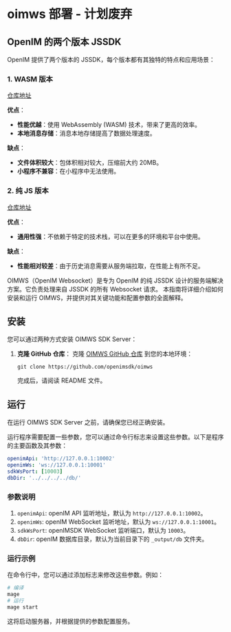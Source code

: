 # oimws 部署 - 计划废弃

## OpenIM 的两个版本 JSSDK

OpenIM 提供了两个版本的 JSSDK，每个版本都有其独特的特点和应用场景：

### 1. WASM 版本

[仓库地址](https://github.com/openimsdk/open-im-sdk-web-wasm)

**优点**：

- **性能优越**：使用 WebAssembly (WASM) 技术，带来了更高的效率。
- **本地消息存储**：消息本地存储提高了数据处理速度。

**缺点**：

- **文件体积较大**：包体积相对较大，压缩前大约 20MB。
- **小程序不兼容**：在小程序中无法使用。

### 2. 纯 JS 版本

[仓库地址](https://github.com/openimsdk/open-im-sdk-web)

**优点**：

- **通用性强**：不依赖于特定的技术栈，可以在更多的环境和平台中使用。

**缺点**：

- **性能相对较差**：由于历史消息需要从服务端拉取，在性能上有所不足。

OIMWS（OpenIM Websocket）是专为 OpenIM 的纯 JSSDK 设计的服务端解决方案。它负责处理来自 JSSDK 的所有 Websocket 请求。
本指南将详细介绍如何安装和运行 OIMWS，并提供对其关键功能和配置参数的全面解释。

## 安装

您可以通过两种方式安装 OIMWS SDK Server：

1. **克隆 GitHub 仓库**： 克隆 [OIMWS GitHub 仓库](https://github.com/openimsdk/oimws) 到您的本地环境：

   ```shell
   git clone https://github.com/openimsdk/oimws
   ```

   完成后，请阅读 README 文件。

## 运行

在运行 OIMWS SDK Server 之前，请确保您已经正确安装。

运行程序需要配置一些参数，您可以通过命令行标志来设置这些参数。以下是程序的主要函数及其参数：

```yaml
openimApi: 'http://127.0.0.1:10002'
openimWs: 'ws://127.0.0.1:10001'
sdkWsPort: [10003]
dbDir: '../../../../db/'
```

### 参数说明

1. `openimApi`: openIM API 监听地址，默认为 `http://127.0.0.1:10002`。
2. `openimWs`: openIM WebSocket 监听地址，默认为 `ws://127.0.0.1:10001`。
3. `sdkWsPort`: openIMSDK WebSocket 监听端口，默认为 `10003`。
4. `dbDir`: openIM 数据库目录，默认为当前目录下的 `_output/db` 文件夹。

### 运行示例

在命令行中，您可以通过添加标志来修改这些参数。例如：

```bash
# 编译
mage
# 运行
mage start
```

这将启动服务器，并根据提供的参数配置服务。
